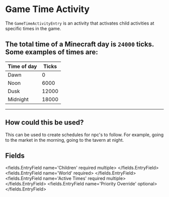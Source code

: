 
# Game Time Activity 

The `GameTimeActivityEntry` is an activity that activates child activities at specific times in the game.

The total time of a Minecraft day is `24000` ticks.
Some examples of times are:
------------------------------
| Time of day | Ticks        |
|-------------|--------------|
| Dawn        | 0            |
| Noon        | 6000         |
| Dusk        | 12000        |
| Midnight    | 18000        |
------------------------------

## How could this be used?

This can be used to create schedules for npc's to follow.
For example, going to the market in the morning, going to the tavern at night.


## Fields

<fields.EntryField name='Children' required multiple>
</fields.EntryField>
<fields.EntryField name='World' required>
</fields.EntryField>
<fields.EntryField name='Active Times' required multiple>
</fields.EntryField>
<fields.EntryField name='Priority Override' optional>
</fields.EntryField>
